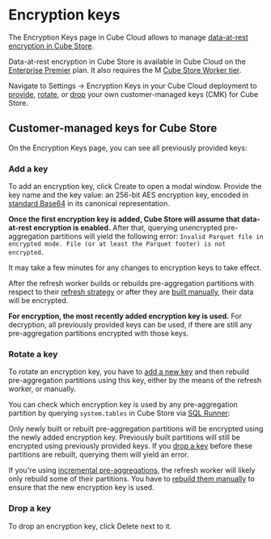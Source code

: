 # Encryption keys

The <Btn>Encryption Keys</Btn> page in Cube Cloud allows to manage [data-at-rest
encryption in Cube Store][ref-cube-store-encryption].

<SuccessBox>

Data-at-rest encryption in Cube Store is available in Cube Cloud on the
[Enterprise Premier](https://cube.dev/pricing) plan.
It also requires the M [Cube Store Worker tier](/product/deployment/cloud/pricing#cube-store-worker-tiers).

</SuccessBox>
 
Navigate to <Btn>Settings → Encryption Keys</Btn> in your Cube Cloud deployment
to [provide](#add-a-key), [rotate](#rotate-a-key), or [drop](#drop-a-key)
your own customer-managed keys (CMK) for Cube Store.

## Customer-managed keys for Cube Store

On the <Btn>Encryption Keys</Btn> page, you can see all previously provided keys:

<Screenshot src="https://ucarecdn.com/48038ac1-fdf1-4c87-8860-ac503bfcdac3/" />

### Add a key

To add an encryption key, click <Btn>Create</Btn> to open a modal window.
Provide the key name and the key value: an 256-bit AES encryption key, encoded
in [standard Base64][link-base64] in its canonical representation.

<Screenshot src="https://ucarecdn.com/9338679e-9ed0-4ac2-86a8-975e08699c34/" />

**Once the first encryption key is added, Cube Store will assume that data-at-rest
encryption is enabled.** After that, querying unencrypted pre-aggregation partitions
will yield the following error: `Invalid Parquet file in encrypted mode. File (or
at least the Parquet footer) is not encrypted`.

<InfoBox>

It may take a few minutes for any changes to encryption keys to take effect.

</InfoBox>

After the refresh worker builds or rebuilds pre-aggregation partitions with
respect to their [refresh strategy][ref-pre-aggs-refresh-strategy] or after they
are [built manually][ref-pre-aggs-build-manually], their data will be encrypted.

**For encryption, the most recently added encryption key is used.** For decryption,
all previously provided keys can be used, if there are still any pre-aggregation
partitions encrypted with those keys.

### Rotate a key

To rotate an encryption key, you have to [add a new key](#add-a-key) and then
rebuild pre-aggregation partitions using this key, either by the means of the
refresh worker, or manually.

You can check which encryption key is used by any pre-aggregation partition by
querying `system.tables` in Cube Store via [SQL Runner][ref-sql-runner]:

<Screenshot src="https://ucarecdn.com/017ca9d6-e8d2-4896-9324-1bec38aaa621/" />

<WarningBox>

Only newly built or rebuilt pre-aggregation partitions will be encrypted using the
newly added encryption key. Previously built partitions will still be encrypted
using previously provided keys. If you [drop a key](#drop-a-key) before these
partitions are rebuilt, querying them will yield an error.

</WarningBox>

<InfoBox>

If you're using [incremental pre-aggregations][ref-pre-aggs-incremental], the
refresh worker will likely only rebuild some of their partitions. You have to [rebuild
them manually][ref-pre-aggs-build-manually] to ensure that the new encryption key
is used.

</InfoBox>

### Drop a key

To drop an encryption key, click <Btn>Delete</Btn> next to it.


[ref-cube-store-encryption]: /product/caching/running-in-production#data-at-rest-encryption
[link-base64]: https://datatracker.ietf.org/doc/html/rfc4648#section-4
[ref-pre-aggs-refresh-strategy]: /product/caching/using-pre-aggregations#refresh-strategy
[ref-pre-aggs-build-manually]: /product/workspace/pre-aggregations
[ref-pre-aggs-incremental]: /reference/data-model/pre-aggregations#incremental
[ref-sql-runner]: /product/workspace/sql-runner